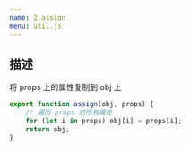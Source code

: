 ```yaml
---
name: 2.assign
menu: util.js
---
```


## 描述

将 props 上的属性复制到 obj 上

```js
export function assign(obj, props) {
    // 遍历 props 的所有属性
	for (let i in props) obj[i] = props[i];
	return obj;
}
```